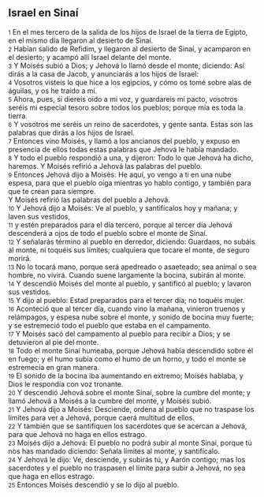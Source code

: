 == Israel en Sinaí ==

{{anchor|1}} <small>1</small> En el mes tercero de la salida de los hijos de Israel de la tierra de Egipto, en el mismo día llegaron al desierto de Sinaí.<br>
{{anchor|2}} <small>2</small> Habían salido de Refidim, y llegaron al desierto de Sinaí, y acamparon en el desierto; y acampó allí Israel delante del monte.<br>
{{anchor|3}} <small>3</small> Y Moisés subió a Dios; y Jehová lo llamó desde el monte, diciendo: Así dirás a la casa de Jacob, y anunciarás a los hijos de Israel:<br>
{{anchor|4}} <small>4</small> Vosotros visteis lo que hice a los egipcios, y cómo os tomé sobre alas de águilas, y os he traído a mí.<br>
{{anchor|5}} <small>5</small> Ahora, pues, si diereis oído a mi voz, y guardareis mi pacto, vosotros seréis mi especial tesoro sobre todos los pueblos; porque mía es toda la tierra.<br>
{{anchor|6}} <small>6</small> Y vosotros me seréis un reino de sacerdotes, y gente santa. Estas son las palabras que dirás a los hijos de Israel.<br>
{{anchor|7}} <small>7</small> Entonces vino Moisés, y llamó a los ancianos del pueblo, y expuso en presencia de ellos todas estas palabras que Jehová le había mandado.<br>
{{anchor|8}} <small>8</small> Y todo el pueblo respondió a una, y dijeron: Todo lo que Jehová ha dicho, haremos. Y Moisés refirió a Jehová las palabras del pueblo.<br>
{{anchor|9}} <small>9</small> Entonces Jehová dijo a Moisés: He aquí, yo vengo a ti en una nube espesa, para que el pueblo oiga mientras yo hablo contigo, y también para que te crean para siempre.<br>
Y Moisés refirió las palabras del pueblo a Jehová.<br>
{{anchor|10}} <small>10</small> Y Jehová dijo a Moisés: Ve al pueblo, y santifícalos hoy y mañana; y laven sus vestidos,<br>
{{anchor|11}} <small>11</small> y estén preparados para el día tercero, porque al tercer día Jehová descenderá a ojos de todo el pueblo sobre el monte de Sinaí.<br>
{{anchor|12}} <small>12</small> Y señalarás término al pueblo en derredor, diciendo: Guardaos, no subáis al monte, ni toquéis sus límites; cualquiera que tocare el monte, de seguro morirá.<br>
{{anchor|13}} <small>13</small> No lo tocará mano, porque será apedreado o asaeteado; sea animal o sea hombre, no vivirá. Cuando suene largamente la bocina, subirán al monte.<br>
{{anchor|14}} <small>14</small> Y descendió Moisés del monte al pueblo, y santificó al pueblo; y lavaron sus vestidos.<br>
{{anchor|15}} <small>15</small> Y dijo al pueblo: Estad preparados para el tercer día; no toquéis mujer.<br>
{{anchor|16}} <small>16</small> Aconteció que al tercer día, cuando vino la mañana, vinieron truenos y relámpagos, y espesa nube sobre el monte, y sonido de bocina muy fuerte; y se estremeció todo el pueblo que estaba en el campamento.<br>
{{anchor|17}} <small>17</small> Y Moisés sacó del campamento al pueblo para recibir a Dios; y se detuvieron al pie del monte.<br>
{{anchor|18}} <small>18</small> Todo el monte Sinaí humeaba, porque Jehová había descendido sobre él en fuego; y el humo subía como el humo de un horno, y todo el monte se estremecía en gran manera.<br>
{{anchor|19}} <small>19</small> El sonido de la bocina iba aumentando en extremo; Moisés hablaba, y Dios le respondía con voz tronante.<br>
{{anchor|20}} <small>20</small> Y descendió Jehová sobre el monte Sinaí, sobre la cumbre del monte; y llamó Jehová a Moisés a la cumbre del monte, y Moisés subió.<br>
{{anchor|21}} <small>21</small> Y Jehová dijo a Moisés: Desciende, ordena al pueblo que no traspase los límites para ver a Jehová, porque caerá multitud de ellos.<br>
{{anchor|22}} <small>22</small> Y también que se santifiquen los sacerdotes que se acercan a Jehová, para que Jehová no haga en ellos estrago.<br>
{{anchor|23}} <small>23</small> Moisés dijo a Jehová: El pueblo no podrá subir al monte Sinaí, porque tú nos has mandado diciendo: Señala límites al monte, y santifícalo.<br>
{{anchor|24}} <small>24</small> Y Jehová le dijo: Ve, desciende, y subirás tú, y Aarón contigo; mas los sacerdotes y el pueblo no traspasen el límite para subir a Jehová, no sea que haga en ellos estrago.<br>
{{anchor|25}} <small>25</small> Entonces Moisés descendió y se lo dijo al pueblo.<br>
